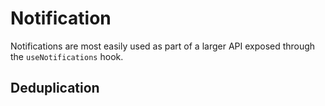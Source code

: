 # Notification
Notifications are most easily used as part of a larger API exposed through the `useNotifications` hook.
## Deduplication

